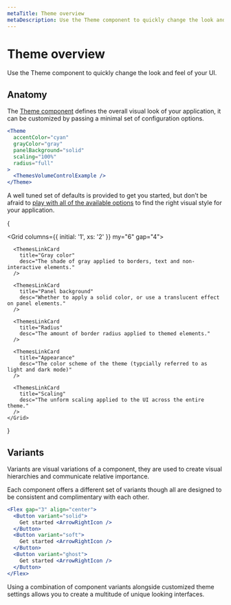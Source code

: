 ```yaml
---
metaTitle: Theme overview
metaDescription: Use the Theme component to quickly change the look and feel of your UI.
---
```


# Theme overview

<Description>
  Use the Theme component to quickly change the look and feel of your UI.
</Description>

## Anatomy

The [Theme component](/themes/docs/components/theme) defines the overall visual look of your application, it can be customized by passing a minimal set of configuration options.

```jsx live=true
<Theme
  accentColor="cyan"
  grayColor="gray"
  panelBackground="solid"
  scaling="100%"
  radius="full"
>
  <ThemesVolumeControlExample />
</Theme>
```

A well tuned set of defaults is provided to get you started, but don’t be afraid to [play with all of the available options](/themes/playground) to find the right visual style for your application.

{

  <Grid columns={{ initial: '1', xs: '2' }} my="6" gap="4">
      <ThemesLinkCard
        title="Accent color"
        desc="The accent color of primary buttons, links and interactive elements."
      />

      <ThemesLinkCard
        title="Gray color"
        desc="The shade of gray applied to borders, text and non-interactive elements."
      />

      <ThemesLinkCard
        title="Panel background"
        desc="Whether to apply a solid color, or use a translucent effect on panel elements."
      />

      <ThemesLinkCard
        title="Radius"
        desc="The amount of border radius applied to themed elements."
      />

      <ThemesLinkCard
        title="Appearance"
        desc="The color scheme of the theme (typcially referred to as light and dark mode)"
      />

      <ThemesLinkCard
        title="Scaling"
        desc="The unform scaling applied to the UI across the entire theme."
      />
    </Grid>

}

## Variants

Variants are visual variations of a component, they are used to create visual hierarchies and communicate relative importance.

Each component offers a different set of variants though all are designed to be consistent and complimentary with each other.

```jsx live=true
<Flex gap="3" align="center">
  <Button variant="solid">
    Get started <ArrowRightIcon />
  </Button>
  <Button variant="soft">
    Get started <ArrowRightIcon />
  </Button>
  <Button variant="ghost">
    Get started <ArrowRightIcon />
  </Button>
</Flex>
```

Using a combination of component variants alongside customized theme settings allows you to create a multitude of unique looking interfaces.

<ThemesVariantsExample />
